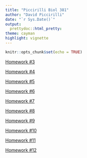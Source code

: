```yaml
---
title: "Piccirilli Biol 381"
author: "David Piccirilli"
date: "`r Sys.Date()`"
output:
  prettydoc::html_pretty:
theme: cayman
highlight: vignette
---
```


```r
knitr::opts_chunk$set(echo = TRUE)
```

[Homework #3](Homework--3.html)

[Homework #4](Homework-4.html)

[Homework #5](Homework5.html)

[Homework #6](Homework6.html)

[Homework #7](Homework7.html)

[Homework #8](Homework8.html)

[Homework #9](Homework9.html)

[Homework #10](Homework10.html)

[Homework #11](Homework11.html)

[Homework #12](Homework12.html)

